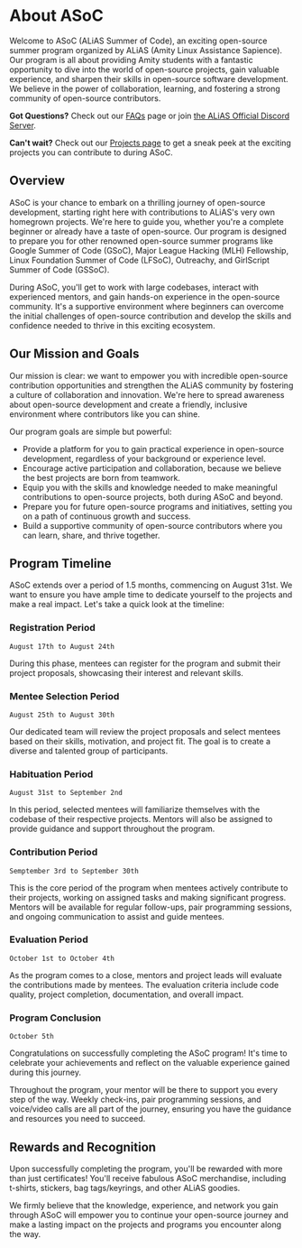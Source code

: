 
# About ASoC

Welcome to ASoC (ALiAS Summer of Code), an exciting open-source summer program organized by ALiAS (Amity Linux Assistance Sapience).
Our program is all about providing Amity students with a fantastic opportunity to dive into the world of open-source projects, gain valuable experience, and sharpen their skills in open-source software development. We believe in the power of collaboration, learning, and fostering a strong community of open-source contributors.

**Got Questions?** Check out our [FAQs](/asoc/faqs) page or join [the ALiAS Official Discord Server](https://discord.gg/KEXGnysX).

**Can't wait?** Check out our [Projects page](/projects/browse-projects) to get a sneak peek at the exciting projects you can contribute to during ASoC.

## Overview

ASoC is your chance to embark on a thrilling journey of open-source development, starting right here with contributions to ALiAS's very own homegrown projects. We're here to guide you, whether you're a complete beginner or already have a taste of open-source. Our program is designed to prepare you for other renowned open-source summer programs like Google Summer of Code (GSoC), Major League Hacking (MLH) Fellowship, Linux Foundation Summer of Code (LFSoC), Outreachy, and GirlScript Summer of Code (GSSoC).

During ASoC, you'll get to work with large codebases, interact with experienced mentors, and gain hands-on experience in the open-source community. It's a supportive environment where beginners can overcome the initial challenges of open-source contribution and develop the skills and confidence needed to thrive in this exciting ecosystem.

## Our Mission and Goals

Our mission is clear: we want to empower you with incredible open-source contribution opportunities and strengthen the ALiAS community by fostering a culture of collaboration and innovation. We're here to spread awareness about open-source development and create a friendly, inclusive environment where contributors like you can shine.

Our program goals are simple but powerful:

- Provide a platform for you to gain practical experience in open-source development, regardless of your background or experience level.
- Encourage active participation and collaboration, because we believe the best projects are born from teamwork.
- Equip you with the skills and knowledge needed to make meaningful contributions to open-source projects, both during ASoC and beyond.
- Prepare you for future open-source programs and initiatives, setting you on a path of continuous growth and success.
- Build a supportive community of open-source contributors where you can learn, share, and thrive together.

## Program Timeline

ASoC extends over a period of 1.5 months, commencing on August 31st. We want to ensure you have ample time to dedicate yourself to the projects and make a real impact. Let's take a quick look at the timeline:

<Steps>

### Registration Period

`August 17th to August 24th`

During this phase, mentees can register for the program and submit their project proposals, showcasing their interest and relevant skills.

### Mentee Selection Period

`August 25th to August 30th`

Our dedicated team will review the project proposals and select mentees based on their skills, motivation, and project fit. The goal is to create a diverse and talented group of participants.

### Habituation Period

`August 31st to September 2nd`

In this period, selected mentees will familiarize themselves with the codebase of their respective projects. Mentors will also be assigned to provide guidance and support throughout the program.

### Contribution Period

`Semptember 3rd to September 30th`

This is the core period of the program when mentees actively contribute to their projects, working on assigned tasks and making significant progress. Mentors will be available for regular follow-ups, pair programming sessions, and ongoing communication to assist and guide mentees.

### Evaluation Period

`October 1st to October 4th`

As the program comes to a close, mentors and project leads will evaluate the contributions made by mentees. The evaluation criteria include code quality, project completion, documentation, and overall impact.

### Program Conclusion

`October 5th`

Congratulations on successfully completing the ASoC program! It's time to celebrate your achievements and reflect on the valuable experience gained during this journey.

</Steps>

Throughout the program, your mentor will be there to support you every step of the way. Weekly check-ins, pair programming sessions, and voice/video calls are all part of the journey, ensuring you have the guidance and resources you need to succeed.

## Rewards and Recognition

Upon successfully completing the program, you'll be rewarded with more than just certificates! You'll receive fabulous ASoC merchandise, including t-shirts, stickers, bag tags/keyrings, and other ALiAS goodies.

We firmly believe that the knowledge, experience, and network you gain through ASoC will empower you to continue your open-source journey and make a lasting impact on the projects and programs you encounter along the way.
